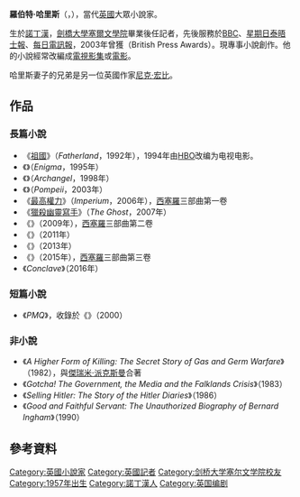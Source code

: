 {{noteTA
|1=zh-hans:诺丁汉;zh-hk:諾定咸;zh-tw:諾丁漢;
|2=zh-hans:杰里米·帕克斯曼;zh-hk:謝洛美·柏斯曼;zh-tw:傑瑞米·派克斯曼;
}}
{{Infobox writer
| name          = 羅伯特·哈里斯<br>Robert Harris
| image         = Robert Harris01.jpg
| caption       = 羅伯特·哈里斯在[[德國|德國]][[科隆|科隆]]（2009年11月19日）
| birth_name    = 
| birth_date    = {{Birth date and age|1957|03|07|df=y}}
| birth_place   = {{UK}}[[諾丁漢郡|諾丁漢郡]][[諾丁漢|諾丁漢]]
| occupation    = [[小說家|小說家]]
| language      = [[英語|英語]]
| nationality   = {{UK}}
| education     = 
| alma_mater    = [[劍橋大學塞爾文學院|劍橋大學塞爾文學院]]<br>[[劍橋大學|劍橋大學]]
| period        = 1982年至今
| genre         = [[虛構作品|虛構作品]]
| subject       = [[時代劇|時代劇]]
| notableworks  = [[祖國_(小說)|祖國 (小說)]]
| spouse        = Gill Hornby
| children      = 4
| relatives     = [[尼克·宏比|尼克·宏比]]（妻子的兄弟）
| awards        = [[凱撒電影獎|凱撒電影獎]]<br>年度專欄作家
| module = {{Listen| embed=yes |filename = Robert_harris_bbc_radio4_desert_island_discs_28_11_2010.flac |title = 羅伯特·哈里斯的聲音|type = speech |description = 來自BBC節目「{{link-en|沙漠島唱片|Desert Island Discs}}」，2010年11月28日。<ref>{{cite episode | title= Robert Harris |series= {{link-en|沙漠島唱片|Desert Island Discs}} |url= http://www.bbc.co.uk/programmes/b00w6pny |station= [[BBC_Radio_4|BBC Radio 4]] |date= 28 November 2010 |accessdate= 18 January 2014 }}</ref> }}
}}
'''羅伯特·哈里斯'''（{{lang-en|'''Robert Harris'''}}，{{bd|1957年|3月7日|||catIdx=Harris, Robert}}），當代[[英國|英國]]大眾小說家。

生於[[諾丁漢|諾丁漢]]，[[劍橋大學|劍橋大學]][[劍橋大學塞爾文學院|塞爾文學院]]畢業後任記者，先後服務於[[BBC|BBC]]、[[星期日泰晤士報|星期日泰晤士報]]、[[每日電訊報|每日電訊報]]，2003年曾獲{{link-en|英國新聞獎|British Press Awards}}（British Press Awards）。現專事小說創作。他的小說經常改編成[[電視影集|電視影集]]或[[電影|電影]]。

哈里斯妻子的兄弟是另一位英國作家[[尼克·宏比|尼克·宏比]]。

==作品==
===長篇小說===
*《[[祖國_(小說)|祖國]]》（''Fatherland''，1992年），1994年由[[HBO|HBO]]改编为电视电影。
*《{{link-en|攔截密碼戰|Enigma (novel)}}》（''Enigma''，1995年）
*《{{link-en|大間諜|Archangel (Harris novel)}}》（''Archangel''，1998年）
*《{{link-en|龐貝 (小說)|Pompeii (novel)|龐貝}}》（''Pompeii''，2003年）
*《[[最高權力|最高權力]]》（''Imperium''，2006年），[[西塞羅|西塞羅]]三部曲第一卷
*《[[獵殺幽靈寫手_(小說)|獵殺幽靈寫手]]》（''The Ghost''，2007年）
*《''{{link-en|Lustrum|Lustrum (novel)}}''》（2009年），[[西塞羅|西塞羅]]三部曲第二卷
*《''{{link-en|The Fear Index|The Fear Index}}''》（2011年）
*《''{{link-en|An Officer and a Spy|An Officer and a Spy}}''》（2013年）
*《''{{link-en|Dictator|Dictator (Harris novel)}}''》（2015年），[[西塞羅|西塞羅]]三部曲第三卷
*《''Conclave''》（2016年）

===短篇小說===
*《''PMQ''》，收錄於《''{{link-en|Speaking with the Angel|Speaking with the Angel}}''》（2000）

===非小說===
*《''A Higher Form of Killing: The Secret Story of Gas and Germ Warfare''》（1982），與[[傑瑞米·派克斯曼|傑瑞米·派克斯曼]]合著
*《''Gotcha! The Government, the Media and the Falklands Crisis''》（1983）
*《''Selling Hitler: The Story of the Hitler Diaries''》（1986）
*《''Good and Faithful Servant: The Unauthorized Biography of Bernard Ingham''》（1990）

==參考資料==
{{reflist}}

{{Authority control}}
{{DEFAULTSORT:Harris, Robert}}

[[Category:英國小說家|Category:英國小說家]]
[[Category:英國記者|Category:英國記者]]
[[Category:剑桥大学塞尔文学院校友|Category:剑桥大学塞尔文学院校友]]
[[Category:1957年出生|Category:1957年出生]]
[[Category:諾丁漢人|Category:諾丁漢人]]
[[Category:英国编剧|Category:英国编剧]]